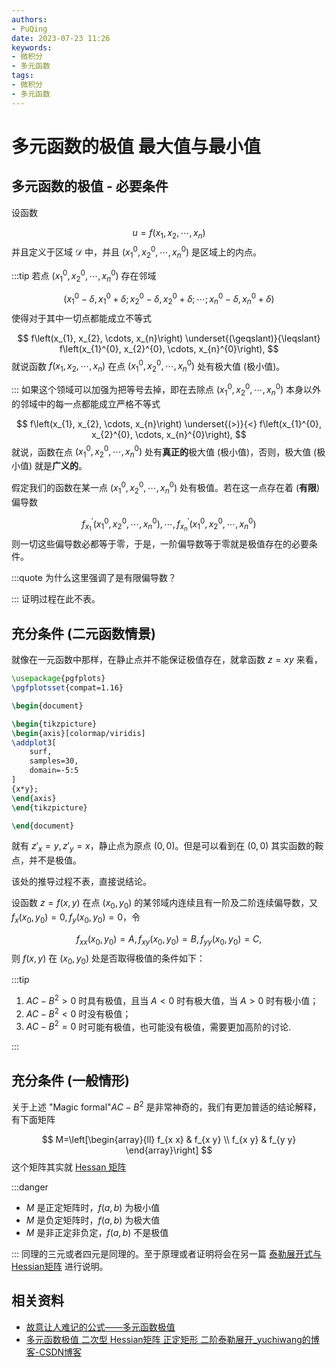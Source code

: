 ```yaml
---
authors:
- PuQing
date: 2023-07-23 11:26
keywords:
- 微积分
- 多元函数
tags:
- 微积分
- 多元函数
---
```

# 多元函数的极值 最大值与最小值

## 多元函数的极值 - 必要条件

设函数

$$
u = f(x_1,x_2,\cdots,x_n)
$$
并且定义于区域 $\mathcal{D}$ 中，并且 $(x_1^0,x_2^0,\cdots,x_n^0)$ 是区域上的内点。

:::tip
若点 $(x_1^0,x_2^0,\cdots,x_n^0)$ 存在邻域

$$
\left(x_{1}^{0}-\delta, x_{1}^{0}+\delta ; x_{2}^{0}-\delta, x_{2}^{0}+\delta ; \cdots ; x_{n}^{0}-\delta, x_{n}^{0}+\delta\right)
$$
使得对于其中一切点都能成立不等式

$$
f\left(x_{1}, x_{2}, \cdots, x_{n}\right) \underset{(\geqslant)}{\leqslant} f\left(x_{1}^{0}, x_{2}^{0}, \cdots, x_{n}^{0}\right),
$$
就说函数 $f(x_1,x_2,\cdots,x_n)$ 在点 $(x_1^0,x_2^0,\cdots,x_n^0)$ 处有极大值 (极小值)。

:::
如果这个领域可以加强为把等号去掉，即在去除点 $(x_1^0,x_2^0,\cdots,x_n^0)$ 本身以外的邻域中的每一点都能成立严格不等式

$$
f\left(x_{1}, x_{2}, \cdots, x_{n}\right) \underset{(>)}{<} f\left(x_{1}^{0}, x_{2}^{0}, \cdots, x_{n}^{0}\right),
$$
就说，函数在点 $(x_1^0,x_2^0,\cdots,x_n^0)$ 处有**真正的**极大值 (极小值)，否则，极大值 (极小值) 就是**广义的**。

假定我们的函数在某一点 $(x_1^0,x_2^0,\cdots,x_n^0)$ 处有极值。若在这一点存在着 (**有限**) 偏导数

$$
f_{x_{1}}^{\prime}\left(x_{1}^{0}, x_{2}^{0}, \cdots, x_{n}^{0}\right), \cdots, f_{x_{n}}^{\prime}\left(x_{1}^{0}, x_{2}^{0}, \cdots, x_{n}^{0}\right)
$$
则一切这些偏导数必都等于零，于是，<Highlight>一阶偏导数等于零就是极值存在的必要条件</Highlight>。

:::quote 为什么这里强调了是有限偏导数？

:::
证明过程在此不表。

## 充分条件 (二元函数情景)

就像在一元函数中那样，在静止点并不能保证极值存在，就拿函数 $z=xy$ 来看，

```tikz
\usepackage{pgfplots}
\pgfplotsset{compat=1.16}

\begin{document}

\begin{tikzpicture}
\begin{axis}[colormap/viridis]
\addplot3[
	surf,
	samples=30,
	domain=-5:5
]
{x*y};
\end{axis}
\end{tikzpicture}

\end{document}
```

就有 $z'_x=y,z'_y=x$，静止点为原点 $(0,0)$。但是可以看到在 $(0,0)$ 其实函数的鞍点，并不是极值。

该处的推导过程不表，直接说结论。

设函数 $z=f(x,y)$ 在点 $(x_0,y_0)$ 的某邻域内连续且有一阶及二阶连续偏导数，又 $f_{x}\left(x_{0}, y_{0}\right)=0, f_{y}\left(x_{0}, y_{0}\right)=0$，令

$$
f_{x x}\left(x_{0}, y_{0}\right)=A, f_{x y}\left(x_{0}, y_{0}\right)=B, f_{y y}\left(x_{0}, y_{0}\right)=C,
$$
则 $f(x,y)$ 在 $(x_0,y_0)$ 处是否取得极值的条件如下：

:::tip

1. $AC-B^2> 0$ 时具有极值，且当 $A<0$ 时有极大值，当 $A> 0$ 时有极小值；
2. $AC-B^2<0$ 时没有极值；
3. $AC-B^2=0$ 时可能有极值，也可能没有极值，需要更加高阶的讨论.

:::
## 充分条件 (一般情形)

关于上述 "Magic formal"$AC-B^2$ 是非常神奇的，我们有更加普适的结论解释，有下面矩阵

$$
M=\left[\begin{array}{ll}
f_{x x} & f_{x y} \\
f_{x y} & f_{y y}
\end{array}\right]
$$
这个矩阵其实就 [Hessan 矩阵](./17d55d61#%E4%BA%8C%E3%80%81%E6%B5%B7%E5%A1%9E%EF%BC%88Hessan%EF%BC%89%E7%9F%A9%E9%98%B5)

:::danger

- $M$ 是正定矩阵时，$f(a,b)$ 为极小值
- $M$ 是负定矩阵时，$f(a,b)$ 为极大值
- $M$ 是非正定非负定，$f(a,b)$ 不是极值

:::
同理的三元或者四元是同理的。至于原理或者证明将会在另一篇 [泰勒展开式与Hessian矩阵](./f8acb81e) 进行说明。

## 相关资料

- [故意让人难记的公式——多元函数极值](https://mp.weixin.qq.com/s?__biz=MzU1OTAzMjE2OA==&amp;mid=2247485977&amp;idx=1&amp;sn=c35473dcca80d0df80ed0a5951eb0a02&amp;chksm=fc1c381ecb6bb108a0e37e40d817594eebbe8f05efe9294a8a164d632d3a1e1eab3a33c4ede2&amp;token=2002571029&amp;lang=zh_CN#rd)
- [多元函数极值 二次型 Hessian矩阵 正定矩形 二阶泰勒展开_yuchiwang的博客-CSDN博客](https://blog.csdn.net/u013498583/article/details/79580733)
